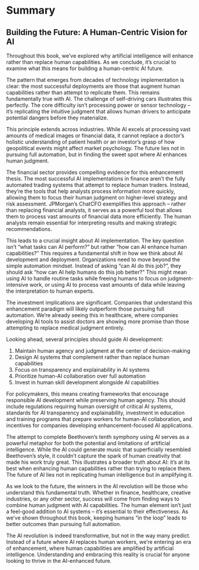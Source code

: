 # Summary {.unnumbered}

## Building the Future: A Human-Centric Vision for AI

Throughout this book, we've explored why artificial intelligence will enhance rather than replace human capabilities. As we conclude, it's crucial to examine what this means for building a human-centric AI future.

The pattern that emerges from decades of technology implementation is clear: the most successful deployments are those that augment human capabilities rather than attempt to replicate them. This remains fundamentally true with AI. The challenge of self-driving cars illustrates this perfectly. The core difficulty isn't processing power or sensor technology – it's replicating the intuitive judgment that allows human drivers to anticipate potential dangers before they materialize.

This principle extends across industries. While AI excels at processing vast amounts of medical images or financial data, it cannot replace a doctor's holistic understanding of patient health or an investor's grasp of how geopolitical events might affect market psychology. The future lies not in pursuing full automation, but in finding the sweet spot where AI enhances human judgment.

The financial sector provides compelling evidence for this enhancement thesis. The most successful AI implementations in finance aren't the fully automated trading systems that attempt to replace human traders. Instead, they're the tools that help analysts process information more quickly, allowing them to focus their human judgment on higher-level strategy and risk assessment. JPMorgan's ChatCFO exemplifies this approach – rather than replacing financial analysts, it serves as a powerful tool that allows them to process vast amounts of financial data more efficiently. The human analysts remain essential for interpreting results and making strategic recommendations.

This leads to a crucial insight about AI implementation. The key question isn't "what tasks can AI perform?" but rather "how can AI enhance human capabilities?" This requires a fundamental shift in how we think about AI development and deployment. Organizations need to move beyond the simple automation mindset. Instead of asking "can AI do this job?", they should ask "how can AI help humans do this job better?" This might mean using AI to handle routine tasks while freeing humans to focus on judgment-intensive work, or using AI to process vast amounts of data while leaving the interpretation to human experts.

The investment implications are significant. Companies that understand this enhancement paradigm will likely outperform those pursuing full automation. We're already seeing this in healthcare, where companies developing AI tools to assist doctors are showing more promise than those attempting to replace medical judgment entirely.

Looking ahead, several principles should guide AI development:

1. Maintain human agency and judgment at the center of decision-making
2. Design AI systems that complement rather than replace human capabilities
3. Focus on transparency and explainability in AI systems
4. Prioritize human-AI collaboration over full automation
5. Invest in human skill development alongside AI capabilities

For policymakers, this means creating frameworks that encourage responsible AI development while preserving human agency. This should include regulations requiring human oversight of critical AI systems, standards for AI transparency and explainability, investment in education and training programs that prepare workers for human-AI collaboration, and incentives for companies developing enhancement-focused AI applications.

The attempt to complete Beethoven's tenth symphony using AI serves as a powerful metaphor for both the potential and limitations of artificial intelligence. While the AI could generate music that superficially resembled Beethoven's style, it couldn't capture the spark of human creativity that made his work truly great. This illustrates a broader truth about AI: it's at its best when enhancing human capabilities rather than trying to replace them. The future of AI lies not in replicating human intelligence but in amplifying it.

As we look to the future, the winners in the AI revolution will be those who understand this fundamental truth. Whether in finance, healthcare, creative industries, or any other sector, success will come from finding ways to combine human judgment with AI capabilities. The human element isn't just a feel-good addition to AI systems – it's essential to their effectiveness. As we've shown throughout this book, keeping humans "in the loop" leads to better outcomes than pursuing full automation.

The AI revolution is indeed transformative, but not in the way many predict. Instead of a future where AI replaces human workers, we're entering an era of enhancement, where human capabilities are amplified by artificial intelligence. Understanding and embracing this reality is crucial for anyone looking to thrive in the AI-enhanced future.
